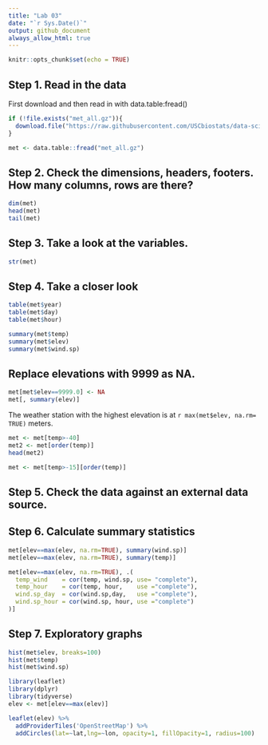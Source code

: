 ```yaml
---
title: "Lab 03"
date: "`r Sys.Date()`"
output: github_document
always_allow_html: true
---
```


```r
knitr::opts_chunk$set(echo = TRUE)
```

## Step 1. Read in the data
First download and then read in with data.table:fread()

```r
if (!file.exists("met_all.gz")){
  download.file("https://raw.githubusercontent.com/USCbiostats/data-science-data/master/02_met/met_all.gz", "met_all.gz", method="libcurl", timeout = 60)
}

met <- data.table::fread("met_all.gz")
```

## Step 2. Check the dimensions, headers, footers. How many columns, rows are there?

```r
dim(met)
head(met)
tail(met)
```
## Step 3. Take a look at the variables.

```r
str(met)
```


## Step 4. Take a closer look

```r
table(met$year)
table(met$day)
table(met$hour)
```

```r
summary(met$temp)
summary(met$elev)
summary(met$wind.sp)
```

## Replace elevations with 9999 as NA.

```r
met[met$elev==9999.0] <- NA
met[, summary(elev)]
```
The weather station with the highest elevation is at `r max(met$elev, na.rm= TRUE)` meters.

```r
met <- met[temp>-40]
met2 <- met[order(temp)]
head(met2)
```

```r
met <- met[temp>-15][order(temp)]
```

## Step 5. Check the data against an external data source.


## Step 6. Calculate summary statistics

```r
met[elev==max(elev, na.rm=TRUE), summary(wind.sp)]
met[elev==max(elev, na.rm=TRUE), summary(temp)]
```
```r
met[elev==max(elev, na.rm=TRUE), .(
  temp_wind    = cor(temp, wind.sp, use= "complete"),
  temp_hour    = cor(temp, hour,    use ="complete"),
  wind.sp_day  = cor(wind.sp,day,   use ="complete"),
  wind.sp_hour = cor(wind.sp, hour, use ="complete")
)]
```



## Step 7. Exploratory graphs
```r
hist(met$elev, breaks=100)
hist(met$temp)
hist(met$wind.sp)
```

```r
library(leaflet)
library(dplyr)
library(tidyverse)
elev <- met[elev==max(elev)]
```

```r
leaflet(elev) %>%
  addProviderTiles('OpenStreetMap') %>% 
  addCircles(lat=~lat,lng=~lon, opacity=1, fillOpacity=1, radius=100)
```